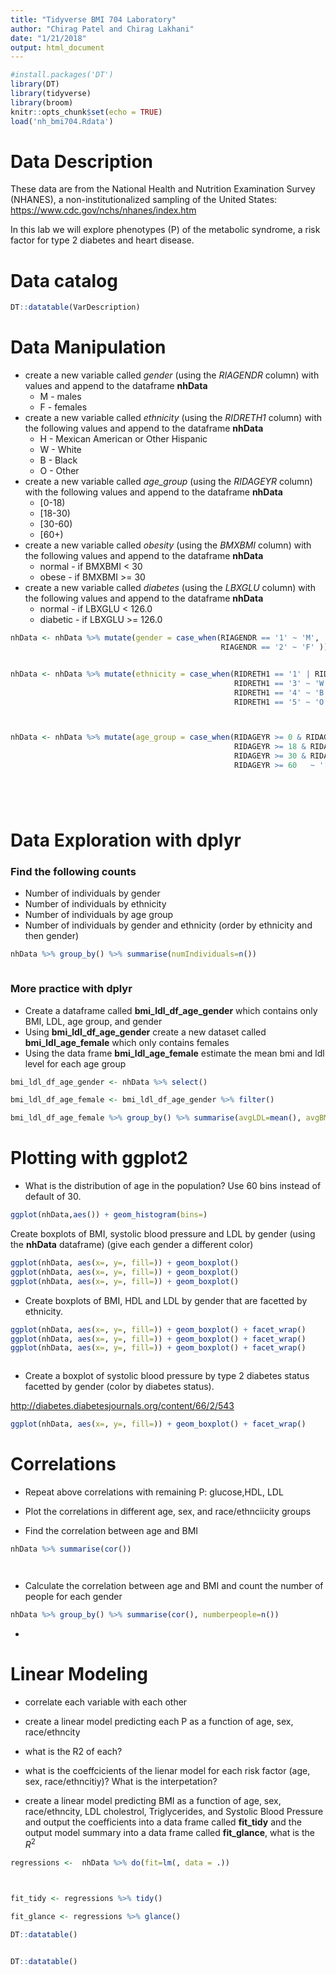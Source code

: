 ```yaml
---
title: "Tidyverse BMI 704 Laboratory"
author: "Chirag Patel and Chirag Lakhani"
date: "1/21/2018"
output: html_document
---
```


```r
#install.packages('DT')
library(DT)
library(tidyverse)
library(broom)
knitr::opts_chunk$set(echo = TRUE)
load('nh_bmi704.Rdata')
```

# Data Description
These data are from the National Health and Nutrition Examination Survey (NHANES), a non-institutionalized sampling of the United States: [https://www.cdc.gov/nchs/nhanes/index.htm](NHANES)

In this lab we will explore phenotypes (P) of the metabolic syndrome, a risk factor for type 2 diabetes and heart disease.

# Data catalog

```r
DT::datatable(VarDescription)
```



# Data Manipulation

* create a new variable called *gender* (using the *RIAGENDR* column) with values and append to the dataframe **nhData**
    + M - males
    + F - females
  
* create a new variable called *ethnicity* (using the *RIDRETH1* column) with the following values and append to the dataframe **nhData**
    + H - Mexican American or Other Hispanic
    + W - White
    + B - Black
    + O - Other

* create a new variable called *age_group* (using the *RIDAGEYR* column) with the following values and append to the dataframe **nhData**
    + [0-18)
    + [18-30)
    + [30-60)
    + [60+)
    

* create a new variable called *obesity* (using the *BMXBMI* column) with the following values and append to the dataframe **nhData**
    + normal - if BMXBMI < 30
    + obese - if BMXBMI >= 30



* create a new variable called *diabetes* (using the *LBXGLU* column) with the following values and append to the dataframe **nhData**
    + normal - if LBXGLU < 126.0
    + diabetic - if LBXGLU >= 126.0
    

```r

nhData <- nhData %>% mutate(gender = case_when(RIAGENDR == '1' ~ 'M', 
                                               RIAGENDR == '2' ~ 'F' ))


nhData <- nhData %>% mutate(ethnicity = case_when(RIDRETH1 == '1' | RIDRETH1 == '2'  ~ 'H', 
                                                  RIDRETH1 == '3' ~ 'W',
                                                  RIDRETH1 == '4' ~ 'B',
                                                  RIDRETH1 == '5' ~ 'O',))



nhData <- nhData %>% mutate(age_group = case_when(RIDAGEYR >= 0 & RIDAGEYR < 18   ~ '[0,18)', 
                                                  RIDAGEYR >= 18 & RIDAGEYR < 30   ~ '[18,30)',
                                                  RIDAGEYR >= 30 & RIDAGEYR < 60   ~ '[30,60)',
                                                  RIDAGEYR >= 60   ~ '[60+)',))






```










# Data Exploration with dplyr


### Find the following counts

* Number of individuals by gender
* Number of individuals by ethnicity
* Number of individuals by age group
* Number of individuals by gender and ethnicity (order by ethnicity and then gender)

```r

nhData %>% group_by() %>% summarise(numIndividuals=n())



```



### More practice with dplyr

* Create a dataframe called **bmi_ldl_df_age_gender** which contains only BMI, LDL, age group, and gender
* Using **bmi_ldl_df_age_gender** create a new dataset called **bmi_ldl_age_female** which only contains females
* Using the data frame **bmi_ldl_age_female** estimate the mean bmi and ldl level for each age group


```r
bmi_ldl_df_age_gender <- nhData %>% select()

bmi_ldl_df_age_female <- bmi_ldl_df_age_gender %>% filter()

bmi_ldl_df_age_female %>% group_by() %>% summarise(avgLDL=mean(), avgBMI=mean())


```
  
  
  
# Plotting with ggplot2


* What is the distribution of age in the population? Use 60 bins instead of default of 30.
```r

ggplot(nhData,aes()) + geom_histogram(bins=)


```


 Create boxplots of BMI, systolic blood pressure and LDL by gender (using the **nhData** dataframe) (give each gender a different color)


```r

ggplot(nhData, aes(x=, y=, fill=)) + geom_boxplot() 
ggplot(nhData, aes(x=, y=, fill=)) + geom_boxplot() 
ggplot(nhData, aes(x=, y=, fill=)) + geom_boxplot() 


```


* Create boxplots of BMI, HDL and LDL by gender that are facetted by ethnicity.

```r
ggplot(nhData, aes(x=, y=, fill=)) + geom_boxplot() + facet_wrap() 
ggplot(nhData, aes(x=, y=, fill=)) + geom_boxplot() + facet_wrap() 
ggplot(nhData, aes(x=, y=, fill=)) + geom_boxplot() + facet_wrap() 



```


* Create a boxplot of systolic blood pressure by type 2 diabetes status facetted by gender (color by diabetes status).

[http://diabetes.diabetesjournals.org/content/66/2/543](See Mendelian Randomization Study relating systolic blood pressure to T2D)

```r


ggplot(nhData, aes(x=, y=, fill=)) + geom_boxplot() + facet_wrap() 


```


















# Correlations
- Repeat above correlations with remaining P: glucose,HDL, LDL
- Plot the correlations in different age, sex, and race/ethnciicity groups

* Find the correlation between age and BMI


```r

nhData %>% summarise(cor())




```

* Calculate the correlation between age and BMI and count the number of people for each gender
```r

nhData %>% group_by() %>% summarise(cor(), numberpeople=n())

```


* 






# Linear Modeling
- correlate each variable with each other
- create a linear model predicting each P as a function of age, sex, race/ethncity
- what is the R2 of each?
- what is the coeffcicients of the lienar model for each risk factor (age, sex, race/ethncitiy)? What is the interpetation?



* create a linear model predicting BMI as a function of age, sex, race/ethncity, LDL cholestrol, Triglycerides, and Systolic Blood Pressure and output the coefficients into a data frame called **fit_tidy** and the output model summary into a data frame called **fit_glance**, what is the $R^2$


```r

regressions <-  nhData %>% do(fit=lm(, data = .))



fit_tidy <- regressions %>% tidy()

fit_glance <- regressions %>% glance()

DT::datatable()


DT::datatable()



```


